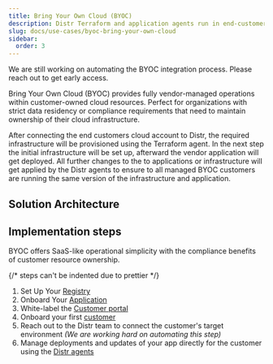 ```yaml
---
title: Bring Your Own Cloud (BYOC)
description: Distr Terraform and application agents run in end-customer cloud environments, Terraform agents provision the infrastructure, and the application agents deploy, manage and update the software on top of it.
slug: docs/use-cases/byoc-bring-your-own-cloud
sidebar:
  order: 3
---
```



<Aside type="caution" title="Currently in development">
  We are still working on automating the BYOC integration process.
  Please reach out to get early access.
</Aside>

Bring Your Own Cloud (BYOC) provides fully vendor-managed operations within customer-owned cloud resources.
Perfect for organizations with strict data residency or compliance requirements that need to maintain ownership of their cloud infrastructure.

After connecting the end customers cloud account to Distr, the required infrastructure will be provisioned using the Terraform agent.
In the next step the initial infrastructure will be set up, afterward the vendor application will get deployed.
All further changes to the to applications or infrastructure will get applied by the Distr agents to ensure to all managed BYOC customers
are running the same version of the infrastructure and application.

## Solution Architecture

<ThemeImage
  lightSrc="/src/assets/docs/use-cases/byoc/byoc-light.png"
  darkSrc="/src/assets/docs/use-cases/byoc/byoc-dark.png"
  alt="Fully-Self-Managed diagram"
/>

## Implementation steps

<Aside type="note">
  BYOC offers SaaS-like operational simplicity with the compliance benefits of
  customer resource ownership.
</Aside>

<Steps>

{/* steps can't be indented due to prettier */}

1. Set Up Your [Registry](/docs/guides/container-registry/)
2. Onboard Your [Application](/docs/guides/onboarding-a-helm-app/)
3. White-label the [Customer portal](/docs/product/branding/)
4. Onboard your first [customer](/docs/guides/onboarding-a-new-customer/)
5. Reach out to the Distr team to connect the customer's target environment _(We are working hard on automating this step)_
6. Manage deployments and updates of your app directly for the customer using the [Distr agents](/docs/product/agents/)

</Steps>

